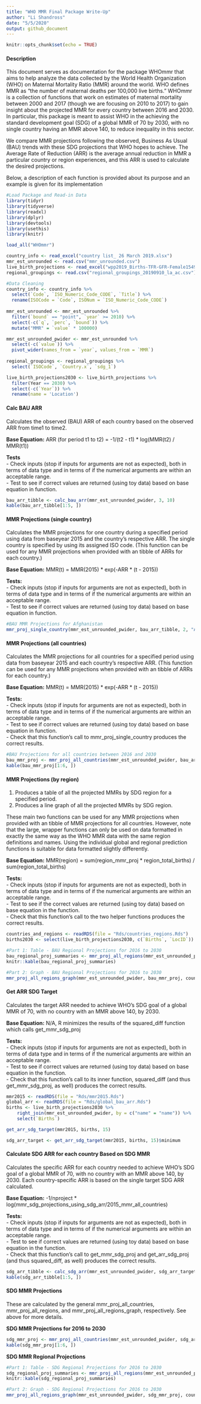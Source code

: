 ```yaml
---
title: "WHO MMR Final Package Write-Up"
author: "Li Shandross"
date: "5/5/2020"
output: github_document
---
```


```r
knitr::opts_chunk$set(echo = TRUE)
```

#### Description
This document serves as documentation for the package WHOmmr that aims to help analyze the data collected by the World Health Organization (WHO) on Maternal Mortality Ratio (MMR) around the world. WHO defines MMR as "the number of maternal deaths per 100,000 live births." WHOmmr is a collection of functions that work on estimates of maternal mortality between 2000 and 2017 (though we are focusing on 2010 to 2017) to gain insight about the projected MMR for every country between 2016 and 2030. In particular, this package is meant to assist WHO in the achieving the standard development goal (SDG) of a global MMR of 70 by 2030, with no single country having an MMR above 140, to reduce inequality in this sector. 

We compare MMR projections following the observed, Business As Usual (BAU) trends with these SDG projections that WHO hopes to achieve. The Average Rate of Reduction (ARR) is the average annual reduction in MMR a particular country or region experiences, and this ARR is used to calculate the desired projections.  

Below, a description of each function is provided about its purpose and an example is given for its implementation

```r
#Load Package and Read-in Data
library(tidyr)
library(tidyverse)
library(readxl)
library(dplyr)
library(devtools)
library(usethis)
library(knitr)

load_all("WHOmmr")

country_info <- read_excel("country list_ 26 March 2019.xlsx")
mmr_est_unrounded <- read.csv("mmr_unrounded.csv")
live_birth_projections <- read_excel("wpp2019_Births-TFR-GFR-Female1549.xlsx")
regional_groupings <- read.csv("regional_groupings_20190910_la_ac.csv")
```  


```r
#Data Cleaning
country_info <- country_info %>%
  select(`Code`, `ISO_Numeric_Code_CODE`, `Title`) %>%
  rename(ISOCode = `Code`, ISONum = `ISO_Numeric_Code_CODE`)
  
mmr_est_unrounded <- mmr_est_unrounded %>%
  filter(`bound` == "point", `year` >= 2010) %>%
  select(-c(`q`, `perc`, `bound`)) %>%
  mutate("MMR" = `value` * 100000)

mmr_est_unrounded_pwider <- mmr_est_unrounded %>%
  select(-c(`value`)) %>%
  pivot_wider(names_from = `year`, values_from = `MMR`)
  
regional_groupings <- regional_groupings %>%
  select(`ISOCode`, `Country.x`, `sdg_1`)

live_birth_projections2030 <- live_birth_projections %>% 
  filter(Year == 2030) %>%
  select(-c(`Year`)) %>%
  rename(name = 'Location') 
```

#### Calc BAU ARR
Calculates the observed (BAU) ARR of each country based on the observed ARR from time1 to time2.   

**Base Equation:** ARR (for period t1 to t2) = -1/(t2 - t1) * log(MMR(t2) / MMR(t1))  

**Tests**  
- Check inputs (stop if inputs for arguments are not as expected), both in terms of data type and in terms of if the numerical arguments are within an acceptable range.  
- Test to see if correct values are returned (using toy data) based on base equation in function.  
```r
bau_arr_tibble <- calc_bau_arr(mmr_est_unrounded_pwider, 3, 10)
kable(bau_arr_tibble[1:5, ])
```


#### MMR Projections (single country)  
Calculates the MMR projections for one country during a specified period using data from baseyear 2015 and the country's respective ARR. The single country is specified by using its assigned ISO code. (This function can be used for any MMR projections when provided with an tibble of ARRs for each country.)

**Base Equation:** MMR(t) = MMR(2015) * exp(-ARR * (t - 2015))  

**Tests:**   
- Check inputs (stop if inputs for arguments are not as expected), both in terms of data type and in terms of if the numerical arguments are within an acceptable range.  
- Test to see if correct values are returned (using toy data) based on base equation in function.  
```r
#BAU MMR Projections for Afghanistan
mmr_proj_single_country(mmr_est_unrounded_pwider, bau_arr_tibble, 2, "AFG", 2016, 2030) 
```


#### MMR Projections (all countries)  
Calculates the MMR projections for all countries for a specified period using data from baseyear 2015 and each country's respective ARR. (This function can be used for any MMR projections when provided with an tibble of ARRs for each country.)

**Base Equation:** MMR(t) = MMR(2015) * exp(-ARR * (t - 2015))  

**Tests:**  
- Check inputs (stop if inputs for arguments are not as expected), both in terms of data type and in terms of if the numerical arguments are within an acceptable range.  
- Test to see if correct values are returned (using toy data) based on base equation in function.  
- Check that this function's call to mmr_proj_single_country produces the correct results.  
```r
#BAU Projections for all countries between 2016 and 2030
bau_mmr_proj <- mmr_proj_all_countries(mmr_est_unrounded_pwider, bau_arr_tibble, 2, 2016, 2030) 
kable(bau_mmr_proj[1:6, ])
```


#### MMR Projections (by region)   
1.  Produces a table of all the projected MMRs by SDG region for a specified period.  
2.  Produces a line graph of all the projected MMRs by SDG region.  

These main two functions can be used for any MMR projections when provided with an tibble of MMR projections for all countries. However, note that the large, wrapper functions can only be used on data formatted in exactly the same way as the WHO MMR data with the same region definitions and names. Using the individual global and regional prediction functions is suitable for data formatted slightly differently.

**Base Equation:** MMR(region) = sum(region_mmr_proj * region_total_births) / sum(region_total_births)

**Tests:**  
- Check inputs (stop if inputs for arguments are not as expected), both in terms of data type and in terms of if the numerical arguments are within an acceptable range.  
- Test to see if the correct values are returned (using toy data) based on base equation in the function.  
- Check that this function's call to the two helper functions produces the correct results.  

```r
countries_and_regions <- readRDS(file = "Rds/countries_regions.Rds")
births2030 <- select(live_birth_projections2030, c(`Births`, `LocID`)) 
```

```r
#Part 1: Table - BAU Regional Projections for 2016 to 2030
bau_regional_proj_summaries <- mmr_proj_all_regions(mmr_est_unrounded_pwider, bau_mmr_proj, countries_and_regions, births2030, 2016, 2030)
knitr::kable(bau_regional_proj_summaries)

#Part 2: Graph - BAU Regional Projections for 2016 to 2030
mmr_proj_all_regions_graph(mmr_est_unrounded_pwider, bau_mmr_proj, countries_and_regions, births2030, 2016, 2030)
```


#### Get ARR SDG Target  
Calculates the target ARR needed to achieve WHO's SDG goal of a global MMR of 70, with no  country with an MMR above 140, by 2030.  

**Base Equation:** N/A, R minimizes the results of the squared_diff function which calls get_mmr_sdg_proj  

**Tests:**  
- Check inputs (stop if inputs for arguments are not as expected), both in terms of data type and in terms of if the numerical arguments are within an acceptable range.  
- Test to see if correct values are returned (using toy data) based on base equation in the function.  
- Check that this function's call to its inner function, squared_diff (and thus get_mmr_sdg_proj, as well) produces the correct results.  
```r
mmr2015 <- readRDS(file = "Rds/mmr2015.Rds")
global_arr <- readRDS(file = "Rds/global_bau_arr.Rds")
births <- live_birth_projections2030 %>%
    right_join(mmr_est_unrounded_pwider, by = c("name" = "name")) %>%
    select(`Births`)
```

```r
get_arr_sdg_target(mmr2015, births, 15)
```

```r
sdg_arr_target <- get_arr_sdg_target(mmr2015, births, 15)$minimum
```


#### Calculate SDG ARR for each country Based on SDG MMR  
Calculates the specific ARR for each country needed to achieve WHO's SDG goal of a global MMR of 70, with no country with an MMR above 140, by 2030. Each country-specific ARR is based on the single target SDG ARR calculated. 

**Base Equation:** -1/nproject * log(mmr_sdg_projections_using_sdg_arr/2015_mmr_all_countries)

**Tests:**  
-  Check inputs (stop if inputs for arguments are not as expected), both in terms of data type and in terms of if the numerical arguments are within an acceptable range.  
-  Test to see if correct values are returned (using toy data) based on base equation in the function.  
-  Check that this function's call to get_mmr_sdg_proj and get_arr_sdg_proj (and thus squared_diff, as well) produces the correct results.  
```r
sdg_arr_tibble <- calc_sdg_arr(mmr_est_unrounded_pwider, sdg_arr_target, mmr2015, births, 15)
kable(sdg_arr_tibble[1:5, ])
```


#### SDG MMR Projections 
These are calculated by the general mmr_proj_all_countries, mmr_proj_all_regions, and mmr_proj_all_regions_graph, respectively. See above for more details. 

**SDG MMR Projections for 2016 to 2030**
```r
sdg_mmr_proj <- mmr_proj_all_countries(mmr_est_unrounded_pwider, sdg_arr_tibble, 2, 2016, 2030) 
kable(sdg_mmr_proj[1:6, ])
```
 

**SDG MMR Regional Projections**  
```r
#Part 1: Table - SDG Regional Projections for 2016 to 2030
sdg_regional_proj_summaries <- mmr_proj_all_regions(mmr_est_unrounded_pwider, sdg_mmr_proj, countries_and_regions, births2030, 2016, 2030)
knitr::kable(sdg_regional_proj_summaries)

#Part 2: Graph - SDG Regional Projections for 2016 to 2030
mmr_proj_all_regions_graph(mmr_est_unrounded_pwider, sdg_mmr_proj, countries_and_regions, births2030, 2016, 2030)
```
